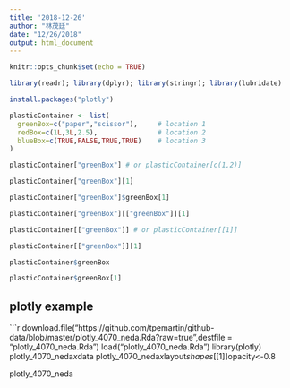 ```yaml
---
title: '2018-12-26'
author: "林茂廷"
date: "12/26/2018"
output: html_document
---
```


```r
knitr::opts_chunk$set(echo = TRUE)
```

```r
library(readr); library(dplyr); library(stringr); library(lubridate)
```

```r
install.packages("plotly")
```

```r
plasticContainer <- list(
  greenBox=c("paper","scissor"),     # location 1
  redBox=c(1L,3L,2.5),               # location 2
  blueBox=c(TRUE,FALSE,TRUE,TRUE)    # location 3
)
```

```r
plasticContainer["greenBox"] # or plasticContainer[c(1,2)]
```

```r
plasticContainer["greenBox"][1]
```

```r
plasticContainer["greenBox"]$greenBox[1]
```

```r
plasticContainer["greenBox"][["greenBox"]][1]

```




```r
plasticContainer[["greenBox"]] # or plasticContainer[[1]]
```

```r
plasticContainer[["greenBox"]][1]
```


```r
plasticContainer$greenBox
```

```r
plasticContainer$greenBox[1]
```

## plotly example

```r
download.file("https://github.com/tpemartin/github-data/blob/master/plotly_4070_neda.Rda?raw=true",destfile = "plotly_4070_neda.Rda")
load("plotly_4070_neda.Rda")
library(plotly)
plotly_4070_neda$x$data
plotly_4070_neda$x$layout$shapes[[1]]$opacity<-0.8

plotly_4070_neda

